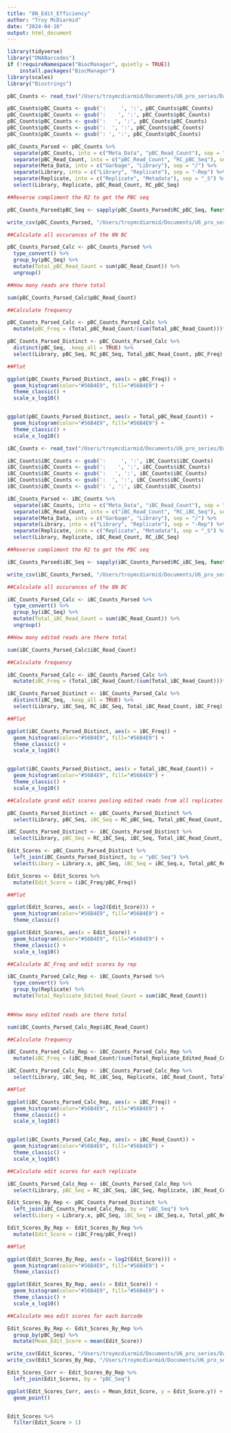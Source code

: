```yaml
---
title: "8N_Edit_Efficiency"
author: "Troy McDiarmid"
date: "2024-04-16"
output: html_document
---
```


```r
library(tidyverse)
library("DNABarcodes")
if (!requireNamespace("BiocManager", quietly = TRUE))
    install.packages("BiocManager")
library(scales)
library("Biostrings")
```

```r
pBC_Counts <- read_tsv("/Users/troymcdiarmid/Documents/U6_pro_series/Data/20240415_synHEK3_8N_K562_SC1_3/raw/pBC_Data/Merged_Plasmid_BC_Counts.txt", col_names = c("pBC_Counts")) 

pBC_Counts$pBC_Counts <- gsub(':     ', ':', pBC_Counts$pBC_Counts)
pBC_Counts$pBC_Counts <- gsub(':    ', ':', pBC_Counts$pBC_Counts)
pBC_Counts$pBC_Counts <- gsub(':   ', ':', pBC_Counts$pBC_Counts)
pBC_Counts$pBC_Counts <- gsub(':  ', ':', pBC_Counts$pBC_Counts)
pBC_Counts$pBC_Counts <- gsub(': ', ':', pBC_Counts$pBC_Counts)

pBC_Counts_Parsed <- pBC_Counts %>% 
  separate(pBC_Counts, into = c("Meta_Data", "pBC_Read_Count"), sep = ":") %>% 
  separate(pBC_Read_Count, into = c("pBC_Read_Count", "RC_pBC_Seq"), sep = " ") %>% 
  separate(Meta_Data, into = c("Garbage", "Library"), sep = "/") %>% 
  separate(Library, into = c("Library", "Replicate"), sep = "-Rep") %>% 
  separate(Replicate, into = c("Replicate", "Metadata"), sep = "_S") %>% 
  select(Library, Replicate, pBC_Read_Count, RC_pBC_Seq)

##Reverse compliment the R2 to get the PBC seq

pBC_Counts_Parsed$pBC_Seq <- sapply(pBC_Counts_Parsed$RC_pBC_Seq, function(x) as.character(reverseComplement(DNAString(x))))

write_csv(pBC_Counts_Parsed, "/Users/troymcdiarmid/Documents/U6_pro_series/Data/20240415_synHEK3_8N_K562_SC1_3/raw/pBC_Data/pBC_Counts_Parsed.csv")

```

```r
##Calculate all occurances of the 8N BC

pBC_Counts_Parsed_Calc <- pBC_Counts_Parsed %>% 
  type_convert() %>% 
  group_by(pBC_Seq) %>% 
  mutate(Total_pBC_Read_Count = sum(pBC_Read_Count)) %>% 
  ungroup()

##How many reads are there total

sum(pBC_Counts_Parsed_Calc$pBC_Read_Count)

##Calculate frequency 

pBC_Counts_Parsed_Calc <- pBC_Counts_Parsed_Calc %>% 
  mutate(pBC_Freq = (Total_pBC_Read_Count/(sum(Total_pBC_Read_Count)))*100) 

pBC_Counts_Parsed_Distinct <- pBC_Counts_Parsed_Calc %>% 
  distinct(pBC_Seq, .keep_all = TRUE) %>% 
  select(Library, pBC_Seq, RC_pBC_Seq, Total_pBC_Read_Count, pBC_Freq)

##Plot

ggplot(pBC_Counts_Parsed_Distinct, aes(x = pBC_Freq)) +
  geom_histogram(color="#56B4E9", fill="#56B4E9") +  
  theme_classic() +
  scale_x_log10()


ggplot(pBC_Counts_Parsed_Distinct, aes(x = Total_pBC_Read_Count)) +
  geom_histogram(color="#56B4E9", fill="#56B4E9") +  
  theme_classic() +
  scale_x_log10()

```

```r

iBC_Counts <- read_tsv("/Users/troymcdiarmid/Documents/U6_pro_series/Data/20240415_synHEK3_8N_K562_SC1_3/raw/iBC_Data/Merged_Plasmid_BC_Counts.txt", col_names = c("iBC_Counts")) 

iBC_Counts$iBC_Counts <- gsub(':     ', ':', iBC_Counts$iBC_Counts)
iBC_Counts$iBC_Counts <- gsub(':    ', ':', iBC_Counts$iBC_Counts)
iBC_Counts$iBC_Counts <- gsub(':   ', ':', iBC_Counts$iBC_Counts)
iBC_Counts$iBC_Counts <- gsub(':  ', ':', iBC_Counts$iBC_Counts)
iBC_Counts$iBC_Counts <- gsub(': ', ':', iBC_Counts$iBC_Counts)

iBC_Counts_Parsed <- iBC_Counts %>% 
  separate(iBC_Counts, into = c("Meta_Data", "iBC_Read_Count"), sep = ":") %>% 
  separate(iBC_Read_Count, into = c("iBC_Read_Count", "RC_iBC_Seq"), sep = " ") %>% 
  separate(Meta_Data, into = c("Garbage", "Library"), sep = "/") %>% 
  separate(Library, into = c("Library", "Replicate"), sep = "-Rep") %>% 
  separate(Replicate, into = c("Replicate", "Metadata"), sep = "_S") %>% 
  select(Library, Replicate, iBC_Read_Count, RC_iBC_Seq)

##Reverse compliment the R2 to get the PBC seq

iBC_Counts_Parsed$iBC_Seq <- sapply(iBC_Counts_Parsed$RC_iBC_Seq, function(x) as.character(reverseComplement(DNAString(x))))

write_csv(iBC_Counts_Parsed, "/Users/troymcdiarmid/Documents/U6_pro_series/Data/20240415_synHEK3_8N_K562_SC1_3/raw/iBC_Data/iBC_Counts_Parsed.csv")

```

```r
##Calculate all occurances of the 8N BC

iBC_Counts_Parsed_Calc <- iBC_Counts_Parsed %>% 
  type_convert() %>% 
  group_by(iBC_Seq) %>% 
  mutate(Total_iBC_Read_Count = sum(iBC_Read_Count)) %>% 
  ungroup()

##How many edited reads are there total

sum(iBC_Counts_Parsed_Calc$iBC_Read_Count)

##Calculate frequency 

iBC_Counts_Parsed_Calc <- iBC_Counts_Parsed_Calc %>% 
  mutate(iBC_Freq = (Total_iBC_Read_Count/(sum(Total_iBC_Read_Count)))*100) 

iBC_Counts_Parsed_Distinct <- iBC_Counts_Parsed_Calc %>% 
  distinct(iBC_Seq, .keep_all = TRUE) %>% 
  select(Library, iBC_Seq, RC_iBC_Seq, Total_iBC_Read_Count, iBC_Freq)

##Plot

ggplot(iBC_Counts_Parsed_Distinct, aes(x = iBC_Freq)) +
  geom_histogram(color="#56B4E9", fill="#56B4E9") +  
  theme_classic() +
  scale_x_log10()


ggplot(iBC_Counts_Parsed_Distinct, aes(x = Total_iBC_Read_Count)) +
  geom_histogram(color="#56B4E9", fill="#56B4E9") +  
  theme_classic() +
  scale_x_log10()


```

```r
##Calculate grand edit scores pooling edited reads from all replicates

pBC_Counts_Parsed_Distinct <- pBC_Counts_Parsed_Distinct %>% 
  select(Library, pBC_Seq, iBC_Seq = RC_pBC_Seq, Total_pBC_Read_Count, pBC_Freq)

iBC_Counts_Parsed_Distinct <- iBC_Counts_Parsed_Distinct %>% 
  select(Library, pBC_Seq = RC_iBC_Seq, iBC_Seq, Total_iBC_Read_Count, iBC_Freq)

Edit_Scores <- pBC_Counts_Parsed_Distinct %>% 
  left_join(iBC_Counts_Parsed_Distinct, by = "pBC_Seq") %>% 
  select(Libary = Library.x, pBC_Seq, iBC_Seq = iBC_Seq.x, Total_pBC_Read_Count, Total_iBC_Read_Count, pBC_Freq, iBC_Freq)

Edit_Scores <- Edit_Scores %>% 
  mutate(Edit_Score = (iBC_Freq/pBC_Freq))

##Plot

ggplot(Edit_Scores, aes(x = log2(Edit_Score))) +
  geom_histogram(color="#56B4E9", fill="#56B4E9") +  
  theme_classic() 

ggplot(Edit_Scores, aes(x = Edit_Score)) +
  geom_histogram(color="#56B4E9", fill="#56B4E9") +  
  theme_classic() +
  scale_x_log10()

```


```r
##Calculate BC_Freq and edit scores by rep

iBC_Counts_Parsed_Calc_Rep <- iBC_Counts_Parsed %>% 
  type_convert() %>% 
  group_by(Replicate) %>% 
  mutate(Total_Replicate_Edited_Read_Count = sum(iBC_Read_Count))
  

##How many edited reads are there total

sum(iBC_Counts_Parsed_Calc_Rep$iBC_Read_Count)

##Calculate frequency 

iBC_Counts_Parsed_Calc_Rep <- iBC_Counts_Parsed_Calc_Rep %>% 
  mutate(iBC_Freq = (iBC_Read_Count/(sum(Total_Replicate_Edited_Read_Count)))*100) 

iBC_Counts_Parsed_Calc_Rep <- iBC_Counts_Parsed_Calc_Rep %>% 
  select(Library, iBC_Seq, RC_iBC_Seq, Replicate, iBC_Read_Count, Total_Replicate_Edited_Read_Count, iBC_Freq)

##Plot

ggplot(iBC_Counts_Parsed_Calc_Rep, aes(x = iBC_Freq)) +
  geom_histogram(color="#56B4E9", fill="#56B4E9") +  
  theme_classic() +
  scale_x_log10()


ggplot(iBC_Counts_Parsed_Calc_Rep, aes(x = iBC_Read_Count)) +
  geom_histogram(color="#56B4E9", fill="#56B4E9") +  
  theme_classic() +
  scale_x_log10()
```

```r
##Calculate edit scores for each replicate

iBC_Counts_Parsed_Calc_Rep <- iBC_Counts_Parsed_Calc_Rep %>% 
  select(Library, pBC_Seq = RC_iBC_Seq, iBC_Seq, Replicate, iBC_Read_Count, Total_Replicate_Edited_Read_Count, iBC_Freq)

Edit_Scores_By_Rep <- pBC_Counts_Parsed_Distinct %>% 
  left_join(iBC_Counts_Parsed_Calc_Rep, by = "pBC_Seq") %>% 
  select(Libary = Library.x, pBC_Seq, iBC_Seq = iBC_Seq.x, Total_pBC_Read_Count, Replicate, iBC_Read_Count, Total_Replicate_Edited_Read_Count, pBC_Freq, iBC_Freq)

Edit_Scores_By_Rep <- Edit_Scores_By_Rep %>% 
  mutate(Edit_Score = (iBC_Freq/pBC_Freq))

##Plot

ggplot(Edit_Scores_By_Rep, aes(x = log2(Edit_Score))) +
  geom_histogram(color="#56B4E9", fill="#56B4E9") +  
  theme_classic() 

ggplot(Edit_Scores_By_Rep, aes(x = Edit_Score)) +
  geom_histogram(color="#56B4E9", fill="#56B4E9") +  
  theme_classic() +
  scale_x_log10()

##Calculate mea edit scores for each barcode

Edit_Scores_By_Rep <- Edit_Scores_By_Rep %>% 
  group_by(pBC_Seq) %>% 
  mutate(Mean_Edit_Score = mean(Edit_Score))


```

```r

write_csv(Edit_Scores, "/Users/troymcdiarmid/Documents/U6_pro_series/Data/20240415_synHEK3_8N_K562_SC1_3/Pooled_Edit_Scores.csv")
write_csv(Edit_Scores_By_Rep, "/Users/troymcdiarmid/Documents/U6_pro_series/Data/20240415_synHEK3_8N_K562_SC1_3/Edit_Scores_By_Rep.csv")

Edit_Scores_Corr <- Edit_Scores_By_Rep %>% 
  left_join(Edit_Scores, by = "pBC_Seq")

ggplot(Edit_Scores_Corr, aes(x = Mean_Edit_Score, y = Edit_Score.y)) +
  geom_point()


Edit_Scores %>% 
  filter(Edit_Score > 1)
```

